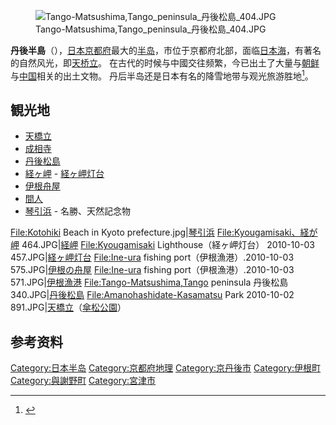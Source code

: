 [[File:Tango-Matsushima,Tango_peninsula_丹後松島_404.JPG|thumb]]

'''丹後半島'''（{{jpn|j=丹後半島|hg=たんごはんとう|rm=Tango hantō|f=y}}），[[日本|日本]][[京都府|京都府]]最大的[[半岛|半岛]]，市位于京都府北部，面临[[日本海|日本海]]，有著名的自然风光，即[[天桥立|天桥立]]。
在古代的时候与中國交往频繁，今已出土了大量与[[朝鲜|朝鲜]]与[[中国|中国]]相关的出土文物。
丹后半岛还是日本有名的降雪地带与观光旅游胜地<ref name="kyotango">{{Cite web |url=http://www.kyotango.gr.jp/ |title=京丹後市観光協会 |accessdate=2015-05-05 |archive-date=2015-04-27 |archive-url=https://web.archive.org/web/20150427040338/http://www.kyotango.gr.jp/ |dead-url=no }}</ref>。

== 観光地 ==
* [[天橋立|天橋立]]
* [[成相寺|成相寺]]
* [[丹後松島|丹後松島]]
* [[経ヶ岬|経ヶ岬]] - [[経ヶ岬灯台|経ヶ岬灯台]]
* [[伊根舟屋|伊根舟屋]]
* [[間人|間人]]
* [[琴引浜|琴引浜]] - 名勝、天然記念物

<gallery>
File:Kotohiki Beach in Kyoto prefecture.jpg|[[琴引浜|琴引浜]]
File:Kyougamisaki、経が岬 464.JPG|[[経岬|経岬]]
File:Kyougamisaki Lighthouse（経ヶ岬灯台） 2010-10-03 457.JPG|[[経ヶ岬灯台|経ヶ岬灯台]]
File:Ine-ura fishing port（伊根漁港）.2010-10-03 575.JPG|[[伊根の舟屋|伊根の舟屋]]
File:Ine-ura fishing port（伊根漁港）.2010-10-03 571.JPG|[[伊根漁港|伊根漁港]]
File:Tango-Matsushima,Tango peninsula 丹後松島 340.JPG|[[丹後松島|丹後松島]]
File:Amanohashidate-Kasamatsu Park 2010-10-02 891.JPG|[[天橋立|天橋立]]（[[傘松公園|傘松公園]]）

</gallery>

==参考资料==
<references />

{{日本地理小作品}}
{{日本之半島}}

[[Category:日本半岛|Category:日本半岛]]
[[Category:京都府地理|Category:京都府地理]]
[[Category:京丹後市|Category:京丹後市]]
[[Category:伊根町|Category:伊根町]]
[[Category:與謝野町|Category:與謝野町]]
[[Category:宮津市|Category:宮津市]]
